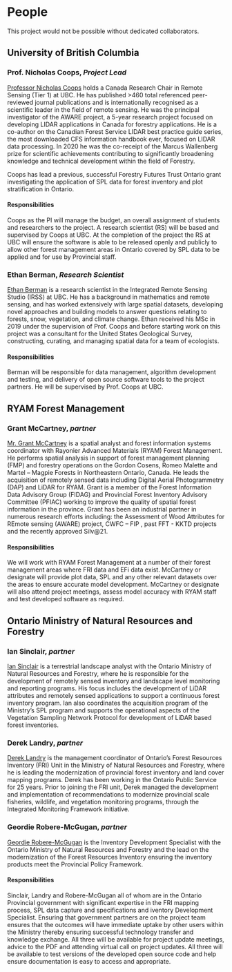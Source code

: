 # People {-#people}

This project would not be possible without dedicated collaborators.

## University of British Columbia {-#ubc}

### Prof. Nicholas Coops, *Project Lead* {-#ncc}

[Professor Nicholas Coops](https://forestry.ubc.ca/faculty-profile/nicholas-coops/) holds a Canada Research Chair in Remote Sensing (Tier 1) at UBC. He has published >460 total referenced peer-reviewed journal publications and is internationally recognised as a scientific leader in the field of remote sensing. He was the principal investigator of the AWARE project, a 5-year research project focused on developing LIDAR applications in Canada for forestry applications. He is a co-author on the Canadian Forest Service LIDAR best practice guide series, the most downloaded CFS information handbook ever, focused on LIDAR data processing. In 2020 he was the co-receipt of the Marcus Wallenberg prize for scientific achievements contributing to significantly broadening knowledge and technical development within the field of Forestry.

Coops has lead a previous, successful Forestry Futures Trust Ontario grant investigating the application of SPL data for forest inventory and plot stratification in Ontario. 

#### Responsibilities {-#responsibilities-ncc}

Coops as the PI will manage the budget, an overall assignment of students and researchers to the project. A research scientist (RS) will be based and supervised by Coops at UBC. At the completion of the project the RS at UBC will ensure the software is able to be released openly and publicly to allow other forest management areas in Ontario covered by SPL data to be applied and for use by Provincial staff.

### Ethan Berman, *Research Scientist* {-#eb}

[Ethan Berman](linkedin.com/in/ethan-berman) is a research scientist in the Integrated Remote Sensing Studio (IRSS) at UBC. He has a background in mathematics and remote sensing, and has worked extensively with large spatial datasets, developing novel approaches and building models to answer questions relating to forests, snow, vegetation, and climate change. Ethan received his MSc in 2019 under the supervision of Prof. Coops and before starting work on this project was a consultant for the United States Geological Survey, constructing, curating, and managing spatial data for a team of ecologists. 

#### Responsibilities {-#responsibilities-eb}

Berman will be responsible for data management, algorithm development and testing, and delivery of open source software tools to the project partners. He will be supervised by Prof. Coops at UBC.

## RYAM Forest Management {-#ryam}

### Grant McCartney, *partner* {-#gm}

[Mr. Grant McCartney](https://ca.linkedin.com/in/grantmccartneygis) is a spatial analyst and forest information systems coordinator with Rayonier Advanced Materials (RYAM) Forest Management. He performs spatial analysis in support of forest management planning (FMP) and forestry operations on the Gordon Cosens, Romeo Malette and Martel – Magpie Forests in Northeastern Ontario, Canada. He leads the acquisition of remotely sensed data including Digital Aerial Photogrammetry (DAP) and LiDAR for RYAM. Grant is a member of the Forest Information Data Advisory Group (FIDAG) and Provincial Forest Inventory Advisory Committee (PFIAC) working to improve the quality of spatial forest information in the province. Grant has been an industrial partner in numerous research efforts including: the Assessment of Wood Attributes for REmote sensing (AWARE) project, CWFC – FIP , past FFT - KKTD projects and the recently approved Silv@21.

#### Responsibilities {-#responsibilities-gm}

We will work with RYAM Forest Management at a number of their forest management areas where FRI data and EFi data exist. McCartney or designate will provide plot data, SPL and any other relevant datasets over the areas to ensure accurate model development. McCartney or designate will also attend project meetings, assess model accuracy with RYAM staff and test developed software as required. 

## Ontario Ministry of Natural Resources and Forestry {-#ministry}

### Ian Sinclair, *partner* {-#is}

[Ian Sinclair](linkedin.com/in/ian-sinclair-984929a4) is a terrestrial landscape analyst with the Ontario Ministry of Natural Resources and Forestry, where he is responsible for the development of remotely sensed inventory and landscape level monitoring and reporting programs. His focus includes the development of LiDAR attributes and remotely sensed applications to support a continuous forest inventory program. Ian also coordinates the acquisition program of the Ministry’s SPL program and supports the operational aspects of the Vegetation Sampling Network Protocol for development of LiDAR based forest inventories.

### Derek Landry, *partner* {-#dl}

[Derek Landry](linkedin.com/in/derek-landry-4a860b212) is the management coordinator of Ontario’s Forest Resources Inventory (FRI) Unit in the Ministry of Natural Resources and Forestry, where he is leading the modernization of provincial forest inventory and land cover mapping programs. Derek has been working in the Ontario Public Service for 25 years. Prior to joining the FRI unit, Derek managed the development and implementation of recommendations to modernize provincial scale fisheries, wildlife, and vegetation monitoring programs, through the Integrated Monitoring Framework initiative.

### Geordie Robere-McGugan, *partner* {-#grm}

[Geordie Robere-McGugan](linkedin.com/in/geordie-robere-mcgugan-b5b6aa3) is the Inventory Development Specialist with the Ontario Ministry of Natural Resources and Forestry and the lead on the modernization of the Forest Resources Inventory ensuring the inventory products meet the Provincial Policy Framework. 

#### Responsibilities {-#responsibilities-ministry}

Sinclair, Landry and Robere-McGugan all of whom are in the Ontario Provincial government with significant expertise in the FRI mapping process, SPL data capture and specifications and iventory Development Specialist. Ensuring that government partners are on the project team ensures that the outcomes will have immediate uptake by other users within the Ministry thereby ensuring successful technology transfer and knowledge exchange. All three will be available for project update meetings, advice to the PDF and attending virtual call on project updates. All three will be available to test versions of the developed open source code and help ensure documentation is easy to access and appropriate. 